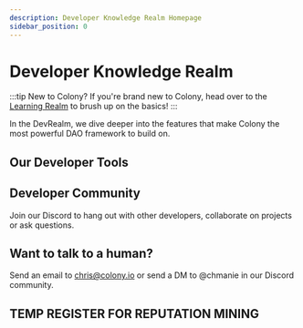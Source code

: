 ```yaml
---
description: Developer Knowledge Realm Homepage
sidebar_position: 0
---
```



# Developer Knowledge Realm

:::tip New to Colony?
If you're brand new to Colony, head over to the [Learning Realm](../learn/) to brush up on the basics!
:::

In the DevRealm, we dive deeper into the features that make Colony the most powerful DAO framework to build on.

## Our Developer Tools

<DeveloperTools />

## Developer Community

Join our Discord to hang out with other developers, collaborate on projects or ask questions.

<join-discord />

## Want to talk to a human?

Send an email to [chris@colony.io](mailto:chris@colony.io) or send a DM to @chmanie in our Discord community.

## TEMP REGISTER FOR REPUTATION MINING

<register-reputation-mining />
